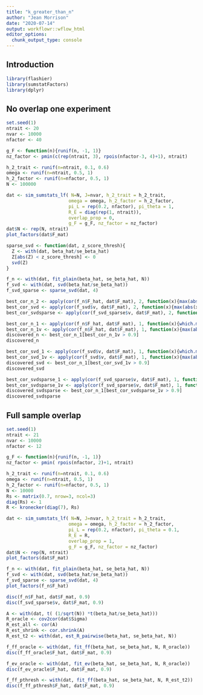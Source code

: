 ```yaml
---
title: "k_greater_than_n"
author: "Jean Morrison"
date: "2020-07-14"
output: workflowr::wflow_html
editor_options:
  chunk_output_type: console
---
```


## Introduction

```r
library(flashier)
library(sumstatFactors)
library(dplyr)
```

## No overlap one experiment
```r
set.seed(1)
ntrait <- 20
nvar <- 10000
nfactor <- 40

g_F <- function(n){runif(n, -1, 1)}
nz_factor <- pmin(c(rep(ntrait, 3), rpois(nfactor-3, 4)+1), ntrait)

h_2_trait <- runif(n=ntrait, 0.1, 0.6)
omega <- runif(n=ntrait, 0.5, 1)
h_2_factor <- runif(n=nfactor, 0.5, 1)
N <- 100000

dat <- sim_sumstats_lf( N=N, J=nvar, h_2_trait = h_2_trait, 
                       omega = omega, h_2_factor = h_2_factor, 
                       pi_L = rep(0.2, nfactor), pi_theta = 1, 
                       R_E = diag(rep(1, ntrait)), 
                       overlap_prop = 0, 
                       g_F = g_F, nz_factor = nz_factor)
dat$N <- rep(N, ntrait)
plot_factors(dat$F_mat)
```

```r
sparse_svd <- function(dat, z_score_thresh){
  Z <- with(dat, beta_hat/se_beta_hat)
  Z[abs(Z) < z_score_thresh] <- 0
  svd(Z)
}
```


```r
f_n <- with(dat, fit_plain(beta_hat, se_beta_hat, N))
f_svd <- with(dat, svd(beta_hat/se_beta_hat))
f_svd_sparse <- sparse_svd(dat, 4)
```

```r
best_cor_n_2 <- apply(cor(f_n$F_hat, dat$F_mat), 2, function(x){max(abs(x))})
best_cor_svd <- apply(cor(f_svd$v, dat$F_mat), 2, function(x){max(abs(x))})
best_cor_svdsparse <- apply(cor(f_svd_sparse$v, dat$F_mat), 2, function(x){max(abs(x))})
```


```r
best_cor_n_1 <- apply(cor(f_n$F_hat, dat$F_mat), 1, function(x){which.max(abs(x))})
best_cor_n_1v <- apply(cor(f_n$F_hat, dat$F_mat), 1, function(x){max(abs(x))})
discovered_n <- best_cor_n_1[best_cor_n_1v > 0.9]
discovered_n
```


```r
best_cor_svd_1 <- apply(cor(f_svd$v, dat$F_mat), 1, function(x){which.max(abs(x))})
best_cor_svd_1v <- apply(cor(f_svd$v, dat$F_mat), 1, function(x){max(abs(x))})
discovered_svd <- best_cor_n_1[best_cor_svd_1v > 0.9]
discovered_svd
```

```r
best_cor_svdsparse_1 <- apply(cor(f_svd_sparse$v, dat$F_mat), 1, function(x){which.max(abs(x))})
best_cor_svdsparse_1v <- apply(cor(f_svd_sparse$v, dat$F_mat), 1, function(x){max(abs(x))})
discovered_svdsparse <- best_cor_n_1[best_cor_svdsparse_1v > 0.9]
discovered_svdsparse
```

## Full sample overlap

```r
set.seed(1)
ntrait <- 21
nvar <- 10000
nfactor <- 12

g_F <- function(n){runif(n, -1, 1)}
nz_factor <- pmin( rpois(nfactor, 2)+1, ntrait)

h_2_trait <- runif(n=ntrait, 0.1, 0.6)
omega <- runif(n=ntrait, 0.5, 1)
h_2_factor <- runif(n=nfactor, 0.5, 1)
N <- 10000
Rs <- matrix(0.7, nrow=3, ncol=3)
diag(Rs) <- 1
R <- kronecker(diag(7), Rs)

dat <- sim_sumstats_lf( N=N, J=nvar, h_2_trait = h_2_trait, 
                       omega = omega, h_2_factor = h_2_factor, 
                       pi_L = rep(0.2, nfactor), pi_theta = 0.1, 
                       R_E = R, 
                       overlap_prop = 1, 
                       g_F = g_F, nz_factor = nz_factor)
dat$N <- rep(N, ntrait)
plot_factors(dat$F_mat)
```


```r
f_n <- with(dat, fit_plain(beta_hat, se_beta_hat, N))
f_svd <- with(dat, svd(beta_hat/se_beta_hat))
f_svd_sparse <- sparse_svd(dat, 4)
plot_factors(f_n$F_hat)
```

```r
disc(f_n$F_hat, dat$F_mat, 0.9)
disc(f_svd_sparse$v, dat$F_mat, 0.9)
```


```r
A <- with(dat, t( (1/sqrt(N)) *t(beta_hat/se_beta_hat)))
R_oracle <- cov2cor(dat$Sigma)
R_est_all <- cor(A)
R_est_shrink <- cor.shrink(A)
R_est_t2 <- with(dat, est_R_pairwise(beta_hat, se_beta_hat, N))
```

```r
f_ff_oracle <- with(dat, fit_ff(beta_hat, se_beta_hat, N, R_oracle))
disc(f_ff_oracle$F_hat, dat$F_mat, 0.9)

f_ev_oracle <- with(dat, fit_ev(beta_hat, se_beta_hat, N, R_oracle))
disc(f_ev_oracle$F_hat, dat$F_mat, 0.9)
```

```r
f_ff_pthresh <- with(dat, fit_ff(beta_hat, se_beta_hat, N, R_est_t2))
disc(f_ff_pthresh$F_hat, dat$F_mat, 0.9)

```
